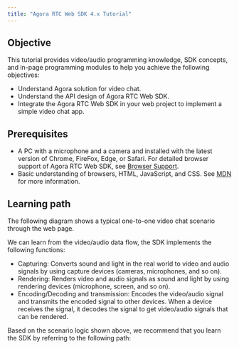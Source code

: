 ```yaml
---
title: "Agora RTC Web SDK 4.x Tutorial"
---
```


## Objective

This tutorial provides video/audio programming knowledge, SDK concepts, and in-page programming modules to help you achieve the following objectives:
- Understand Agora solution for video chat.
- Understand the API design of Agora RTC Web SDK.
- Integrate the Agora RTC Web SDK in your web project to implement a simple video chat app. 

## Prerequisites

- A PC with a microphone and a camera and installed with the latest version of Chrome, FireFox, Edge, or Safari. For detailed browser support of Agora RTC Web SDK, see [Browser Support](https://docs.agora.io/en/Interactive%20Broadcast/web_sdk_compatibility).
- Basic understanding of browsers, HTML, JavaScript, and CSS. See [MDN](https://developer.mozilla.org/en-US/) for more information.

## Learning path

The following diagram shows a typical one-to-one video chat scenario through the web page.

We can learn from the video/audio data flow, the SDK implements the following functions:

- Capturing: Converts sound and light in the real world to video and audio signals by using capture devices (cameras, microphones, and so on).
- Rendering: Renders video and audio signals as sound and light by using rendering devices (microphone, screen, and so on).
- Encoding/Decoding and transmission: Encodes the video/audio signal and transmits the encoded signal to other devices. When a device receives the signal, it decodes the signal to get video/audio signals that can be rendered.

<flow />

Based on the scenario logic shown above, we recommend that you learn the SDK by referring to the following path:

<learning />
